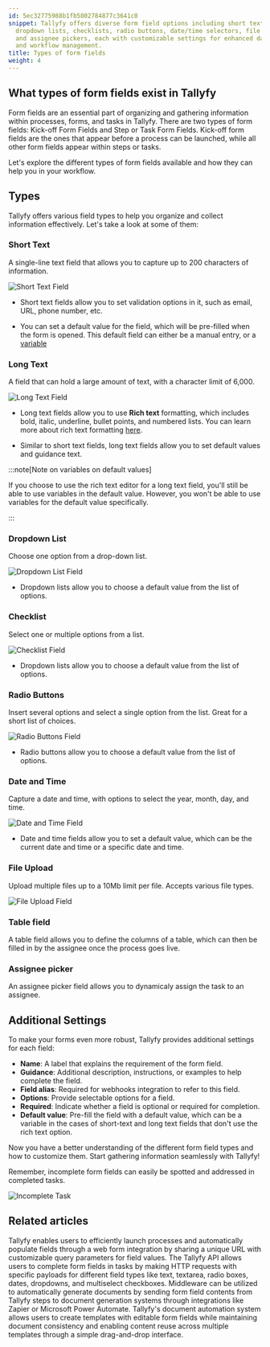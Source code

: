 ```yaml
---
id: 5ec32775988b1fb5802784877c3641c0
snippet: Tallyfy offers diverse form field options including short text, long text,
  dropdown lists, checklists, radio buttons, date/time selectors, file uploads, tables,
  and assignee pickers, each with customizable settings for enhanced data collection
  and workflow management.
title: Types of form fields
weight: 4
---
```


## What types of form fields exist in Tallyfy

Form fields are an essential part of organizing and gathering information within processes, forms, and tasks in Tallyfy. There are two types of form fields: Kick-off Form Fields and Step or Task Form Fields. Kick-off form fields are the ones that appear before a process can be launched, while all other form fields appear within steps or tasks.

Let's explore the different types of form fields available and how they can help you in your workflow.

## Types

Tallyfy offers various field types to help you organize and collect information effectively. Let's take a look at some of them:

### Short Text

A single-line text field that allows you to capture up to 200 characters of information.

![Short Text Field](https://screenshots.tallyfy.com/tallyfy%2Fpro%2Fdesktop-light-short-text-field.png)

- Short text fields allow you to set validation options in it, such as email, URL, phone number, etc.

- You can set a default value for the field, which will be pre-filled when the form is opened. This default field can either be a manual entry, or a [variable](/products/pro/documenting/templates/variables/how-can-i-use-insert-variables-in-tallyfy/)

### Long Text

A field that can hold a large amount of text, with a character limit of 6,000.

![Long Text Field](https://screenshots.tallyfy.com/tallyfy%2Fpro%2Fdesktop-light-long-text-field.png)

- Long text fields allow you to use **Rich text** formatting, which includes bold, italic, underline, bullet points, and numbered lists. You can learn more about rich text formatting [here](/products/pro/tracking-and-tasks/tasks/edit-task/how-can-i-use-tallyfys-rich-text-editor-for-tasks/).

- Similar to short text fields, long text fields allow you to set default values and guidance text.

:::note[Note on variables on default values]

If you choose to use the rich text editor for a long text field, you'll still be able to use variables in the default value. However, you won't be able to use variables for the default value specifically.

:::

### Dropdown List

Choose one option from a drop-down list.

![Dropdown List Field](https://screenshots.tallyfy.com/tallyfy%2Fpro%2Fdesktop-light-dropdown-list.png)

- Dropdown lists allow you to choose a default value from the list of options.

### Checklist

Select one or multiple options from a list.

![Checklist Field](https://screenshots.tallyfy.com/tallyfy%2Fpro%2Fdesktop-light-checklist-field.png)

- Dropdown lists allow you to choose a default value from the list of options.

### Radio Buttons

Insert several options and select a single option from the list. Great for a short list of choices.

![Radio Buttons Field](https://screenshots.tallyfy.com/tallyfy%2Fpro%2Fdesktop-light-radiobuttons-field.png)

- Radio buttons allow you to choose a default value from the list of options.

### Date and Time

Capture a date and time, with options to select the year, month, day, and time.

![Date and Time Field](https://screenshots.tallyfy.com/tallyfy%2Fpro%2Fdesktop-light-datetime-field.png)

- Date and time fields allow you to set a default value, which can be the current date and time or a specific date and time.

### File Upload

Upload multiple files up to a 10Mb limit per file. Accepts various file types.

![File Upload Field](https://screenshots.tallyfy.com/tallyfy%2Fpro%2Fdesktop-light-file-upload-field.png)

### Table field

A table field allows you to define the columns of a table, which can then be filled in by the assignee once the process goes live.

### Assignee picker

An assignee picker field allows you to dynamicaly assign the task to an assignee.

## Additional Settings

To make your forms even more robust, Tallyfy provides additional settings for each field:

- **Name**: A label that explains the requirement of the form field.
- **Guidance**: Additional description, instructions, or examples to help complete the field.
- **Field alias**: Required for webhooks integration to refer to this field.
- **Options**: Provide selectable options for a field.
- **Required**: Indicate whether a field is optional or required for completion.
- **Default value**: Pre-fill the field with a default value, which can be a variable in the cases of short-text and long text fields that don't use the rich text option.

Now you have a better understanding of the different form field types and how to customize them. Start gathering information seamlessly with Tallyfy!

Remember, incomplete form fields can easily be spotted and addressed in completed tasks.

![Incomplete Task](https://screenshots.tallyfy.com/tallyfy%2Fpro%2Fdesktop-light-show-not-required-field.png)


## Related articles
<CardGrid>
<LinkTitleCard header="<b>Launching > Launch a process from a web form</b>" href="/products/pro/launching/how-to-launch-a-tallyfy-process-from-a-webform/" > Tallyfy enables users to efficiently launch processes and automatically populate fields through a web form integration by sharing a unique URL with customizable query parameters for field values. </LinkTitleCard>
<LinkTitleCard header="<b>Open Api > Complete form fields in a task</b>" href="/products/pro/integrations/open-api/how-do-i-complete-form-fields-in-a-process-task/" > The Tallyfy API allows users to complete form fields in tasks by making HTTP requests with specific payloads for different field types like text, textarea, radio boxes, dates, dropdowns, and multiselect checkboxes. </LinkTitleCard>
<LinkTitleCard header="<b>Documents > Send data to document creation systems</b>" href="/products/pro/documenting/documents/how-to-generate-documents-from-form-fields/" > Middleware can be utilized to automatically generate documents by sending form field contents from Tallyfy steps to document generation systems through integrations like Zapier or Microsoft Power Automate. </LinkTitleCard>
<LinkTitleCard header="<b>Documents > Add fields to document templates</b>" href="/products/pro/documenting/documents/how-can-i-add-editable-fields-to-my-tallyfy-documents/" > Tallyfy's document automation system allows users to create templates with editable form fields while maintaining document consistency and enabling content reuse across multiple templates through a simple drag-and-drop interface. </LinkTitleCard>
</CardGrid>